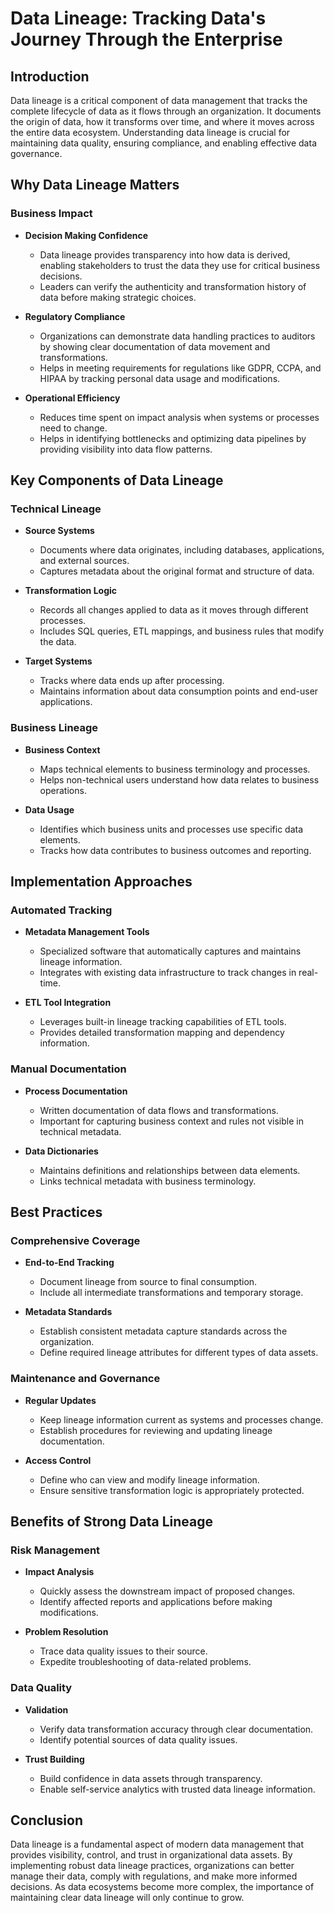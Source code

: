 # Data Lineage: Tracking Data's Journey Through the Enterprise

## Introduction
Data lineage is a critical component of data management that tracks the complete lifecycle of data as it flows through an organization. It documents the origin of data, how it transforms over time, and where it moves across the entire data ecosystem. Understanding data lineage is crucial for maintaining data quality, ensuring compliance, and enabling effective data governance.

## Why Data Lineage Matters

### Business Impact
* **Decision Making Confidence**
  - Data lineage provides transparency into how data is derived, enabling stakeholders to trust the data they use for critical business decisions.
  - Leaders can verify the authenticity and transformation history of data before making strategic choices.

* **Regulatory Compliance**
  - Organizations can demonstrate data handling practices to auditors by showing clear documentation of data movement and transformations.
  - Helps in meeting requirements for regulations like GDPR, CCPA, and HIPAA by tracking personal data usage and modifications.

* **Operational Efficiency**
  - Reduces time spent on impact analysis when systems or processes need to change.
  - Helps in identifying bottlenecks and optimizing data pipelines by providing visibility into data flow patterns.

## Key Components of Data Lineage

### Technical Lineage
* **Source Systems**
  - Documents where data originates, including databases, applications, and external sources.
  - Captures metadata about the original format and structure of data.

* **Transformation Logic**
  - Records all changes applied to data as it moves through different processes.
  - Includes SQL queries, ETL mappings, and business rules that modify the data.

* **Target Systems**
  - Tracks where data ends up after processing.
  - Maintains information about data consumption points and end-user applications.

### Business Lineage
* **Business Context**
  - Maps technical elements to business terminology and processes.
  - Helps non-technical users understand how data relates to business operations.

* **Data Usage**
  - Identifies which business units and processes use specific data elements.
  - Tracks how data contributes to business outcomes and reporting.

## Implementation Approaches

### Automated Tracking
* **Metadata Management Tools**
  - Specialized software that automatically captures and maintains lineage information.
  - Integrates with existing data infrastructure to track changes in real-time.

* **ETL Tool Integration**
  - Leverages built-in lineage tracking capabilities of ETL tools.
  - Provides detailed transformation mapping and dependency information.

### Manual Documentation
* **Process Documentation**
  - Written documentation of data flows and transformations.
  - Important for capturing business context and rules not visible in technical metadata.

* **Data Dictionaries**
  - Maintains definitions and relationships between data elements.
  - Links technical metadata with business terminology.

## Best Practices

### Comprehensive Coverage
* **End-to-End Tracking**
  - Document lineage from source to final consumption.
  - Include all intermediate transformations and temporary storage.

* **Metadata Standards**
  - Establish consistent metadata capture standards across the organization.
  - Define required lineage attributes for different types of data assets.

### Maintenance and Governance
* **Regular Updates**
  - Keep lineage information current as systems and processes change.
  - Establish procedures for reviewing and updating lineage documentation.

* **Access Control**
  - Define who can view and modify lineage information.
  - Ensure sensitive transformation logic is appropriately protected.

## Benefits of Strong Data Lineage

### Risk Management
* **Impact Analysis**
  - Quickly assess the downstream impact of proposed changes.
  - Identify affected reports and applications before making modifications.

* **Problem Resolution**
  - Trace data quality issues to their source.
  - Expedite troubleshooting of data-related problems.

### Data Quality
* **Validation**
  - Verify data transformation accuracy through clear documentation.
  - Identify potential sources of data quality issues.

* **Trust Building**
  - Build confidence in data assets through transparency.
  - Enable self-service analytics with trusted data lineage information.

## Conclusion
Data lineage is a fundamental aspect of modern data management that provides visibility, control, and trust in organizational data assets. By implementing robust data lineage practices, organizations can better manage their data, comply with regulations, and make more informed decisions. As data ecosystems become more complex, the importance of maintaining clear data lineage will only continue to grow.